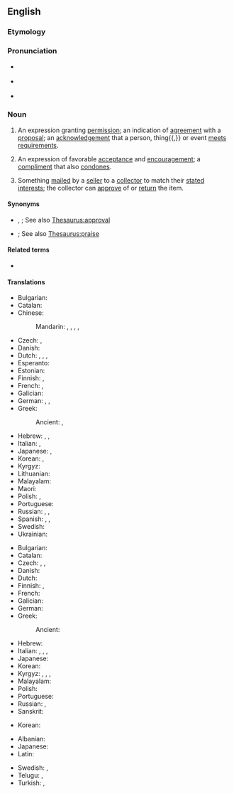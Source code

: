 ==English==

===Etymology===
{{suffix|en|approve|al}}

===Pronunciation===
* {{a|UK}} {{IPA|en|/əˈpɹuːvəl/}}
* {{a|US}} {{IPA|en|/əˈpɹuvəl/}}
* {{audio|en|en-us-approval.ogg|Audio (US)}}

===Noun===
{{en-noun|~}}

# An expression granting [[permission]]; an indication of [[agreement]] with a [[proposal]]; an [[acknowledgement]] that a person, thing{{,}} or event [[meet]]s [[requirement]]s.
#: {{ux|en|I need to get an '''approval''' on this purchase order.}}
# An expression of favorable [[acceptance]] and [[encouragement]]; a [[compliment]] that also [[condone]]s.
#: {{ux|en|Words of '''approval''' never seem to come from him.}}
# {{lb|en|especially|philately}} Something [[mail]]ed by a [[seller]] to a [[collector]] to match their [[state]]d [[interest]]s; the collector can [[approve]] of or [[return]] the item.

====Synonyms====
* {{sense|expression granting permission or indicating agreement}} {{l|en|approbation}}, {{l|en|sanction}}; See also [[Thesaurus:approval]]
* {{sense|expression of favorable acceptance and encouragement}} {{l|en|commendation}}; See also [[Thesaurus:praise]]

====Related terms====
* {{l|en|approve}}

====Translations====
{{trans-top|permission}}
* Bulgarian: {{t+|bg|разрешение}}
* Catalan: {{t+|ca|aprovació|f}}
* Chinese:
*: Mandarin: {{t+|cmn|贊同|sc=Hani}}, {{t+|cmn|赞同|tr=zàntóng|sc=Hani}}, {{t+|cmn|批准|tr=pīzhǔn|sc=Hani}}, {{t+|cmn|贊成|sc=Hani}}, {{t+|cmn|赞成|tr=zànchéng|sc=Hani}}
* Czech: {{t+|cs|souhlas|m}}, {{t|cs|schválení|n}}
* Danish: {{t|da|godkendelse|c}}
* Dutch: {{t+|nl|goedkeuring|f}}, {{t+|nl|toestemming|f}}, {{t+|nl|instemming|f}}, {{t+|nl|permissie|f}}
* Esperanto: {{t|eo|aprobo}}
* Estonian: {{t+|et|heakskiitmine}}
* Finnish: {{t+|fi|hyväksyminen}}, {{t+|fi|hyväksyntä}}
* French: {{t+|fr|agrément|m}}, {{t+|fr|approbation|f}}
* Galician: {{t+|gl|aprobación|f}}
* German: {{t+|de|Genehmigung|f}}, {{t+|de|Billigung|f}}, {{t+|de|Erlaubnis|f}}
* Greek: {{t+|el|έγκριση|f}}
*: Ancient: {{t|grc|ἔγκρισις|f}}, {{t|grc|εὐδόκησις|f}}
{{trans-mid}}
* Hebrew: {{t+|he|אישור|m|tr=ishúr}}, {{t+|he|רשות|f|tr=reshút}}, {{t|he|היתר|m|tr=hetér}}
* Italian: {{t+|it|permesso|m}}, {{t+|it|approvazione|f}}
* Japanese: {{t+|ja|賛成|tr=さんせい, sansei|sc=Jpan}}, {{t+|ja|承認|tr=しょうにん, shōnin|sc=Jpan}}
* Korean: {{t+|ko|인가}}, {{t+|ko|승인}}
* Kyrgyz: {{t+|ky|уруксат}}
* Lithuanian: {{t|lt|sutikimas|m}}
* Malayalam: {{t+|ml|അംഗീകാരം}}
* Maori: {{t|mi|kupu whakaae}}
* Polish: {{t+|pl|zgoda|f}}, {{t+|pl|zatwierdzenie|n}}
* Portuguese: {{t+|pt|aprovação|f}}
* Russian: {{t+|ru|одобре́ние|n}}, {{t+|ru|разреше́ние|n}}, {{t+|ru|утвержде́ние|n}}
* Spanish: {{t+|es|aprobación|f}}, {{t|es|venia}}, {{t+|es|beneplácito}}
* Swedish: {{t+|sv|godkännande|n}}
* Ukrainian: {{t|uk|затве́рдження|n}}
{{trans-bottom}}

{{trans-top|acceptance}}
* Bulgarian: {{t+|bg|съгласие}}
* Catalan: {{t+|ca|aprovació|f}}
* Czech: {{t|cs|schválení}}, {{t|cs|akceptování|n}}, {{t+|cs|souhlas}}
* Danish: {{t|da|anerkendelse|c}}
* Dutch: {{t+|nl|goedkeuring|f}}
* Finnish: {{t+|fi|hyväksyminen}}, {{t+|fi|hyväksyntä}}
* French: {{t+|fr|approbation|f}}
* Galician: {{t+|gl|aprobación|f}}
* German: {{t+|de|Zustimmung|f}}
* Greek:
*: Ancient: {{t|grc|ἀποδοχή|f}}
{{trans-mid}}
* Hebrew: {{t+|he|קבלה|f|tr=kabalá}}
* Italian: {{t+|it|approvazione|f}}, {{t+|it|plauso|m}}, {{t+|it|appoggio|m}}, {{t+|it|consenso|m}}
* Japanese: {{t+|ja|承認|tr=しょうにん, shōnin|sc=Jpan}}
* Korean: {{t+|ko|찬성}}
* Kyrgyz: {{t+|ky|жактыруу}}, {{t+|ky|жактыруу}}, {{t+|ky|макулдук берүү}}, {{t+|ky|макулдук берүү}}
* Malayalam: {{t+|ml|അംഗീകാരം}}
* Polish: {{t+|pl|aprobata|f}}
* Portuguese: {{t+|pt|aprovação|f}}
* Russian: {{t+|ru|одобре́ние|n}}, {{t+|ru|согла́сие|n}}
* Sanskrit: {{t+|sa|गूर्ति|f}}
{{trans-bottom}}

{{trans-top|(chiefly philately) item sent to a collector}}
* Korean: {{t|ko|시제품}}
{{trans-mid}}
{{trans-bottom}}

{{checktrans-top}}
* Albanian: {{t+check|sq|aprovim}}
* Japanese: {{t+check|ja|決裁|tr=kessai|sc=Jpan}}
* Latin: {{t-check|la|approbatio|alt=approbātiō|f}}
{{trans-mid}}
* Swedish: {{t+check|sv|instämmande}}, {{t+check|sv|godkännande}}
* Telugu: {{t+check|te|అనుమతి}}, {{t+check|te|సమ్మతి}}
* Turkish: {{t+check|tr|izin}}, {{t+check|tr|onay}}
{{trans-bottom}}